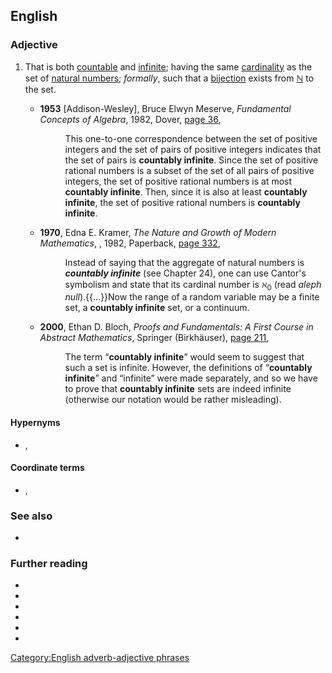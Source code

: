 ==English==

===Adjective===
{{en-adj|-}}

# {{lb|en|set theory|of a set}} That is both [[countable]] and [[infinite]]; having the same [[cardinality]] as the set of [[natural numbers]]; ''formally'', such that a [[bijection]] exists from [[ℕ]] to the set.
#* '''1953''' [Addison-Wesley], Bruce Elwyn Meserve, ''Fundamental Concepts of Algebra'', 1982, Dover, [https://books.google.com.au/books?id=qtuySdnGDtoC&pg=PA36&dq=%22countably+infinite%22&hl=en&sa=X&ved=0ahUKEwiAwbDH647cAhXCj5QKHXEpDAYQ6AEISzAG#v=onepage&q=%22countably%20infinite%22&f=false page 36],
#*: This one-to-one correspondence between the set of positive integers and the set of pairs of positive integers indicates that the set of pairs is '''countably infinite'''. Since the set of positive rational numbers is a subset of the set of all pairs of positive integers, the set of positive rational numbers is at most '''countably infinite'''. Then, since it is also at least '''countably infinite''', the set of positive rational numbers is '''countably infinite'''.
#* '''1970''', Edna E. Kramer, ''The Nature and Growth of Modern Mathematics'', {{w|Princeton University Press}}, 1982, Paperback, [https://books.google.com.au/books?id=LLEZQC74gVcC&pg=PA332&dq=%22countably+infinite%22&hl=en&sa=X&ved=0ahUKEwiAwbDH647cAhXCj5QKHXEpDAYQ6AEIVzAI#v=onepage&q=%22countably%20infinite%22&f=false page 332],
#*: Instead of saying that the aggregate of natural numbers is '''''countably infinite''''' (see Chapter 24), one can use Cantor's symbolism and state that its cardinal number is <math>\aleph_0</math> (read ''aleph null'').{{...}}Now the range of a random variable may be a finite set, a '''countably infinite''' set, or a continuum.
#* '''2000''', Ethan D. Bloch, ''Proofs and Fundamentals: A First Course in Abstract Mathematics'', Springer (Birkhäuser), [https://books.google.com.au/books?id=vJLqBwAAQBAJ&pg=PA211&dq=%22countably+infinite%22&hl=en&sa=X&ved=0ahUKEwiAwbDH647cAhXCj5QKHXEpDAYQ6AEIbjAM#v=onepage&q=%22countably%20infinite%22&f=false page 211],
#*: The term “'''countably infinite'''” would seem to suggest that such a set is infinite. However, the definitions of “'''countably infinite'''” and “infinite” were made separately, and so we have to prove that '''countably infinite''' sets are indeed infinite (otherwise our notation would be rather misleading).

====Hypernyms====
* {{sense|set theory}} {{l|en|countable}}, {{l|en|infinite}}

====Coordinate terms====
* {{sense|set theory}} {{l|en|finite}}, {{l|en|uncountable}}

===See also===
* {{l|en|continuum}}

===Further reading===
* {{pedialite|Countable set}}
* {{pedialite|Aleph number}}
* {{pedialite|Cardinal number}}
* {{pedialite|Counting}}
* {{pedialite|Ordinal number}}
* {{pedialite|Hilbert's paradox of the Grand Hotel}}
[[Category:English adverb-adjective phrases]]